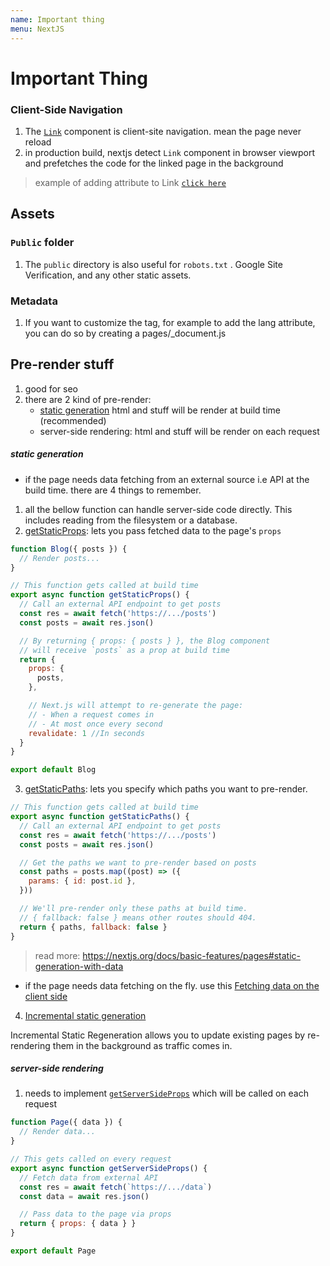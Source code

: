 ```yaml
---
name: Important thing
menu: NextJS
---
```


# Important Thing


### Client-Side Navigation

1. The [`Link`](https://nextjs.org/docs/api-reference/next/link) component is client-site navigation. mean the page never reload
2. in production build, nextjs detect `Link` component in browser viewport and prefetches the code for the linked page in the background

> example of adding attribute to Link [`click here`](https://github.com/vercel/next-learn-starter/blob/master/snippets/link-classname-example.js)

## Assets

### `Public` folder

1. The `public` directory is also useful for `robots.txt` . Google Site Verification, and any other static assets.

### Metadata

1. If you want to customize the <html> tag, for example to add the lang attribute, you can do so by creating a pages/_document.js

## Pre-render stuff

1. good for seo
2. there are 2 kind of pre-render:
    * [static generation](#static-generation) html and stuff will be render at build time (recommended)
    * server-side rendering: html and stuff will be render on each request

##### static generation

- if the page needs data fetching from an external source i.e API at the build time. there are 4 things to remember.
1. all the bellow function can handle server-side code directly. This includes reading from the filesystem or a database.
2. [getStaticProps](https://nextjs.org/docs/basic-features/data-fetching#getstaticprops-static-generation): lets you pass fetched data to the page's `props`

```js
function Blog({ posts }) {
  // Render posts...
}

// This function gets called at build time
export async function getStaticProps() {
  // Call an external API endpoint to get posts
  const res = await fetch('https://.../posts')
  const posts = await res.json()

  // By returning { props: { posts } }, the Blog component
  // will receive `posts` as a prop at build time
  return {
    props: {
      posts,
    },

    // Next.js will attempt to re-generate the page:
    // - When a request comes in
    // - At most once every second
    revalidate: 1 //In seconds
  }
}

export default Blog
```
3. [getStaticPaths](https://nextjs.org/docs/basic-features/data-fetching#getstaticpaths-static-generation): lets you specify which paths you want to pre-render.

```js
// This function gets called at build time
export async function getStaticPaths() {
  // Call an external API endpoint to get posts
  const res = await fetch('https://.../posts')
  const posts = await res.json()

  // Get the paths we want to pre-render based on posts
  const paths = posts.map((post) => ({
    params: { id: post.id },
  }))

  // We'll pre-render only these paths at build time.
  // { fallback: false } means other routes should 404.
  return { paths, fallback: false }
}
```

> read more: https://nextjs.org/docs/basic-features/pages#static-generation-with-data
- if the page needs data fetching on the fly. use this [Fetching data on the client side](https://nextjs.org/docs/basic-features/data-fetching#fetching-data-on-the-client-side)

4. [Incremental static generation](https://nextjs.org/docs/basic-features/data-fetching#incremental-static-regeneration)

Incremental Static Regeneration allows you to update existing pages by re-rendering them in the background as traffic comes in.
##### server-side rendering
1. needs to implement [`getServerSideProps`](https://nextjs.org/docs/basic-features/data-fetching#getserversideprops-server-side-rendering) which will be called on each request

```js
function Page({ data }) {
  // Render data...
}

// This gets called on every request
export async function getServerSideProps() {
  // Fetch data from external API
  const res = await fetch(`https://.../data`)
  const data = await res.json()

  // Pass data to the page via props
  return { props: { data } }
}

export default Page
```
